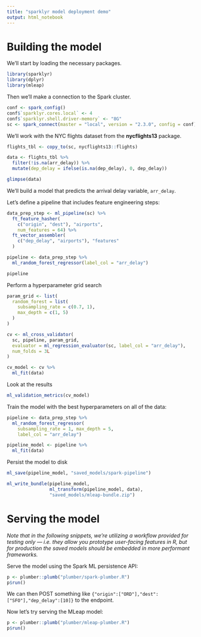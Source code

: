 ```yaml
---
title: "sparklyr model deployment demo"
output: html_notebook
---
```


# Building the model

We'll start by loading the necessary packages.

```r
library(sparklyr)
library(dplyr)
library(mleap)
```

Then we'll make a connection to the Spark cluster.

```r
conf <- spark_config()
conf$`sparklyr.cores.local` <- 4
conf$`sparklyr.shell.driver-memory` <- "8G"
sc <- spark_connect(master = "local", version = "2.3.0", config = conf)
```

We'll work with the NYC flights dataset from the **nycflights13** package.

```r
flights_tbl <- copy_to(sc, nycflights13::flights)

data <- flights_tbl %>%
  filter(!is.na(arr_delay)) %>%
  mutate(dep_delay = ifelse(is.na(dep_delay), 0, dep_delay))

glimpse(data)
```

We'll build a model that predicts the arrival delay variable, `arr_delay`.

Let's define a pipeline that includes feature engineering steps:

```r
data_prep_step <- ml_pipeline(sc) %>%
  ft_feature_hasher(
    c("origin", "dest"), "airports",
    num_features = 64) %>%
  ft_vector_assembler(
    c("dep_delay", "airports"), "features"
  ) 

pipeline <- data_prep_step %>%
  ml_random_forest_regressor(label_col = "arr_delay")

pipeline
```

Perform a hyperparameter grid search

```r
param_grid <- list(
  random_forest = list(
    subsampling_rate = c(0.7, 1),
    max_depth = c(1, 5)
  )
)

cv <- ml_cross_validator(
  sc, pipeline, param_grid,
  evaluator = ml_regression_evaluator(sc, label_col = "arr_delay"),
  num_folds = 3L
)

cv_model <- cv %>%
  ml_fit(data)
```

Look at the results

```r
ml_validation_metrics(cv_model)
```

Train the model with the best hyperparameters on all of the data:

```r
pipeline <- data_prep_step %>%
  ml_random_forest_regressor(
    subsampling_rate = 1, max_depth = 5,
    label_col = "arr_delay")

pipeline_model <- pipeline %>%
  ml_fit(data)
```

Persist the model to disk

```r
ml_save(pipeline_model, "saved_models/spark-pipeline")

ml_write_bundle(pipeline_model, 
                ml_transform(pipeline_model, data),
                "saved_models/mleap-bundle.zip")
```

# Serving the model

*Note that in the following snippets, we're utilizing a workflow provided for testing only --- i.e. they allow you prototype user-facing features in R, but for production the saved models should be embedded in more performant frameworks.*

Serve the model using the Spark ML persistence API:

```r
p <- plumber::plumb("plumber/spark-plumber.R")
p$run()
```

We can then POST something like `{"origin":["ORD"],"dest":["SFO"],"dep_delay":[10]} ` to the endpoint.

Now let's try serving the MLeap model:

```r
p <- plumber::plumb("plumber/mleap-plumber.R")
p$run()
```

